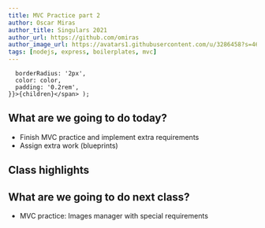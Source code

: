 ```yaml
---
title: MVC Practice part 2
author: Oscar Miras
author_title: Singulars 2021
author_url: https://github.com/omiras
author_image_url: https://avatars1.githubusercontent.com/u/3286458?s=460&v=4
tags: [nodejs, express, boilerplates, mvc]
---
```


      borderRadius: '2px',
      color: color,
      padding: '0.2rem',
    }}>{children}</span> );

## __<Highlight color="#ff8000">What are we going to do today?</Highlight>__


* Finish MVC practice and implement extra requirements
* Assign extra work (blueprints)

## __<Highlight color="#ff8000">Class highlights</Highlight>__ 



## __<Highlight color="#ff8000">What are we going to do next class?</Highlight>__

* MVC practice: Images manager with special requirements
